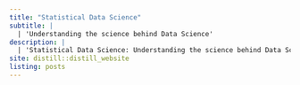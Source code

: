 ```yaml
---
title: "Statistical Data Science"
subtitle: |
  | 'Understanding the science behind Data Science'
description: |
  | 'Statistical Data Science: Understanding the science behind Data Science' 
site: distill::distill_website
listing: posts
---
```

